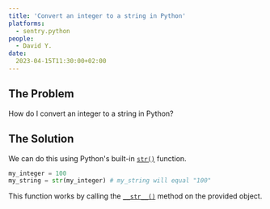 ```yaml
---
title: 'Convert an integer to a string in Python'
platforms: 
  - sentry.python
people: 
  - David Y.
date: 
  2023-04-15T11:30:00+02:00
---
```


## The Problem

How do I convert an integer to a string in Python?

## The Solution

We can do this using Python's built-in [`str()`](https://docs.python.org/3/library/functions.html#func-str) function.

```python
my_integer = 100
my_string = str(my_integer) # my_string will equal "100"
```

This function works by calling the [`__str__()`](https://docs.python.org/3/reference/datamodel.html#object.__str__) method on the provided object.
